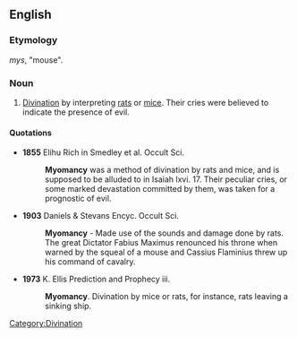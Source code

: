 ==English==

===Etymology===
{{AGr.}} ''mys'', "mouse".

===Noun===
{{en-noun|-}}

# [[divination|Divination]] by interpreting [[rat]]s or [[mice]]. Their cries were believed to indicate the presence of evil.

====Quotations====
*'''1855''' Elihu Rich in Smedley et al. Occult Sci.
*:'''Myomancy''' was a method of divination by rats and mice, and is supposed to be alluded to in Isaiah lxvi. 17. Their peculiar cries, or some marked devastation committed by them, was taken for a prognostic of evil.

*'''1903''' Daniels & Stevans Encyc. Occult Sci.
*:'''Myomancy''' - Made use of the sounds and damage done by rats. The great Dictator Fabius Maximus renounced his throne when warned by the squeal of a mouse and Cassius Flaminius threw up his command of cavalry.

*'''1973''' K. Ellis Prediction and Prophecy iii.
*:'''Myomancy'''. Divination by mice or rats, for instance, rats leaving a sinking ship.

[[Category:Divination]]
